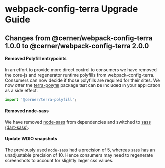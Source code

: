 
<Badge />

# webpack-config-terra Upgrade Guide

## Changes from @cerner/webpack-config-terra 1.0.0 to @cerner/webpack-config-terra 2.0.0

#### Removed Polyfill entrypoints

In an effort to provide more direct control to consumers we have removed the core-js and regenerator runtime polyfills from webpack-config-terra. Consumers can now decide if those polyfills are required for their sites. We now offer the [terra-polyfill](/application/cerner-terra-application-docs/polyfills) package that can be included in your application as a side effect.

```js
import '@cerner/terra-polyfill';
```

#### Removed node-sass

We have removed [node-sass](https://github.com/sass/node-sass) from dependencies and switched to [sass (dart-sass)](https://github.com/sass/dart-sass).

#### Update WDIO snapshots

The previously used `node-sass` had a precision of 5, whereas `sass` has an unadjustable precision of 10. Hence consumers may need to regenerate screenshots to account for slightly larger css values.
